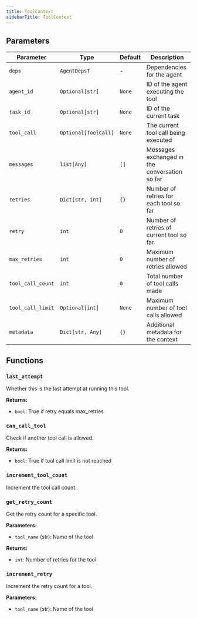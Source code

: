 ```yaml
---
title: ToolContext
sidebarTitle: ToolContext
---
```


## Parameters

| Parameter                          | Type                                                  | Default    | Description                                                                                                                                                                                                                      |
| ---------------------------------- | ----------------------------------------------------- | ---------- | -------------------------------------------------------------------------------------------------------------------------------------------------------------------------------------------------------------------------------- |
| `deps`                             | `AgentDepsT`                                         | -          | Dependencies for the agent                                                                                                                                                                                                        |
| `agent_id`                         | `Optional[str]`                                       | `None`     | ID of the agent executing the tool                                                                                                                                 |
| `task_id`                          | `Optional[str]`                                       | `None`     | ID of the current task                                                                                                                                             |
| `tool_call`                        | `Optional[ToolCall]`                                 | `None`     | The current tool call being executed                                                                                                                                 |
| `messages`                         | `list[Any]`                                          | `[]`       | Messages exchanged in the conversation so far                                                                                                                                                                                    |
| `retries`                          | `Dict[str, int]`                                     | `{}`       | Number of retries for each tool so far                                                                                                                                                                                           |
| `retry`                            | `int`                                                 | `0`        | Number of retries of current tool so far                                                                                                                                                                                         |
| `max_retries`                      | `int`                                                 | `0`        | Maximum number of retries allowed                                                                                                                                                                                                 |
| `tool_call_count`                  | `int`                                                 | `0`        | Total number of tool calls made                                                                                                                                                                                                   |
| `tool_call_limit`                  | `Optional[int]`                                       | `None`     | Maximum number of tool calls allowed                                                                                                                                                                                             |
| `metadata`                         | `Dict[str, Any]`                                     | `{}`       | Additional metadata for the context                                                                                                                                                                                               |

## Functions

### `last_attempt`

Whether this is the last attempt at running this tool.

**Returns:**

- `bool`: True if retry equals max_retries

### `can_call_tool`

Check if another tool call is allowed.

**Returns:**

- `bool`: True if tool call limit is not reached

### `increment_tool_count`

Increment the tool call count.

### `get_retry_count`

Get the retry count for a specific tool.

**Parameters:**

- `tool_name` (str): Name of the tool

**Returns:**

- `int`: Number of retries for the tool

### `increment_retry`

Increment the retry count for a tool.

**Parameters:**

- `tool_name` (str): Name of the tool
